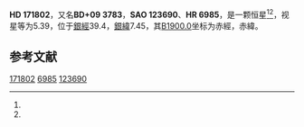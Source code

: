 {{Starbox begin
| name = HD 171802
}}
{{Starbox observe
| epoch = [[J2000.0|J2000.0]]
| constell = {{星座名待查}}<ref name=SIMBAD>{{cite web
 | url=http://simbad.u-strasbg.fr/simbad/sim-id?Ident=HR+6985
 | title =Pulsating variable Star
 | publisher=Centre de Données astronomiques de Strasbourg
 | work=SIMBAD
 | accessdate=2012-07-13}}</ref><ref name=DATA>{{cite web
 | url=http://vizier.u-strasbg.fr/viz-bin/VizieR-5?-out.add=.&-source=5050&-corr=PK=HR&-out.max=9999&HR=6985
 | title=VizieR Detailed Page
 | accessdate=2012-07-13
 | archive-date=2019-02-16
 | archive-url=https://web.archive.org/web/20190216092236/http://vizier.u-strasbg.fr/viz-bin/VizieR-5?-out.add=.&-source=5050&-corr=PK=HR&-out.max=9999&HR=6985
 | dead-url=no
 }}</ref>
| 星官 = 
| ra = {{RA|18|36|27.8}}<ref name=SIMBAD /><ref name=DATA />
| dec = {{DEC|+9|7|21}}<ref name=SIMBAD /><ref name=DATA />
| appmag_v = 5.39<ref name=SIMBAD /><ref name=DATA />
}}
{{Starbox character
| class = F5III<ref name=SIMBAD /><ref name=DATA />
| b-v = 0.37<ref name=SIMBAD /><ref name=DATA />
| u-b = -0.02<ref name=SIMBAD /><ref name=DATA />
| r-i = <ref name=SIMBAD /><ref name=DATA />
| variable = 
}}
{{Starbox astrometry
| radial_v = -0.02
| prop_mo_ra = -22
| parallax = 0.033
| p_error = 
}}
{{Starbox catalog
| names =BD+09 3783，[[SAO星表|SAO]] 123690，[[HD星表|HD]] 171802，[[HR星表|HR]] 6985}}
{{Starbox reference |Simbad=HR+6985}}
{{Starbox end}}

'''HD 171802'''，又名'''BD+09 3783'''，'''SAO 123690'''、'''HR 6985'''，是一颗恒星<ref name=SIMBAD /><ref name=DATA />，视星等为5.39，位于[[銀道座標系|銀經]]39.4，[[銀道座標系|銀緯]]7.45，其[[B1900.0|B1900.0]]坐标为赤經{{RA|18|31|41.6}}，赤緯{{DEC|+9|7.45|37}}。

== 参考文献 ==
{{reflist}}

{{star-stub}}

[[Category:HD和HDE天體|171802]]
[[Category:HR天體|6985]]
[[Category:SAO天體|123690]]